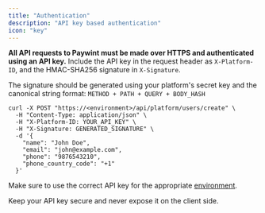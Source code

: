 ```yaml
---
title: "Authentication"
description: "API key based authentication"
icon: "key"
---
```

**All API requests to Paywint must be made over HTTPS and authenticated using an API key.**
Include the API key in the request header as `X-Platform-ID`, and the HMAC-SHA256 signature in `X-Signature`.

The signature should be generated using your platform's secret key and the canonical string format: `METHOD + PATH + QUERY + BODY_HASH`

```curl Example Api Call
curl -X POST "https://<environment>/api/platform/users/create" \
  -H "Content-Type: application/json" \
  -H "X-Platform-ID: YOUR_API_KEY" \
  -H "X-Signature: GENERATED_SIGNATURE" \
  -d '{
    "name": "John Doe",
    "email": "john@example.com",
    "phone": "9876543210",
    "phone_country_code": "+1"
  }'

```

Make sure to use the correct API key for the appropriate [environment](/environments).

Keep your API key secure and never expose it on the client side.